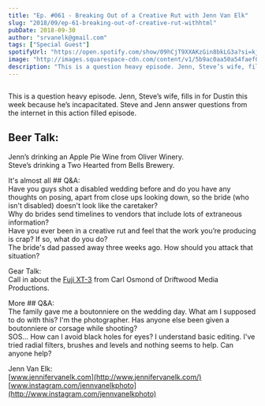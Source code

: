 ```yaml
---
title: "Ep. #061 - Breaking Out of a Creative Rut with Jenn Van Elk"
slug: "2018/09/ep-61-breaking-out-of-creative-rut-withhtml"
pubDate: 2018-09-30
author: "srvanelk@gmail.com"
tags: ["Special Guest"]
spotifyUrl: "https://open.spotify.com/show/09hCjT9XXAKzGin8bkLG3a?si=kjRZvQ1JTb6Ov3HVzSSlWA"
image: "http://images.squarespace-cdn.com/content/v1/5b9ac0aa50a54faef024c950/1547782377113-DQ31NKR2OSDHXPU8F4CH/image-asset.jpeg/img.jpg.com/widgets/media.html?src=https%3A%2F%2Fanchor.fm%2Fweddingphotohangover%2Fembed%2Fepisodes%2FEp--061---Breaking-Out-of-a-Creative-Rut-with-Jennifer-Van-Elk-of-Wedded-e290p7&amp;url=https%3A%2F%2Fanchor.fm%2Fweddingphotohangover%2Fepisodes%2FEp--061---Breaking-Out-of-a-Creative-Rut-with-Jennifer-Van-Elk-of-Wedded-e290p7&amp;image=https%3A%2F%2Fd3t3ozftmdmh3i.cloudfront.net%2Fproduction%2Fpodcast_uploaded_episode400%2F805714%2F805714-1537505208633-ce983fbee11af.jpg&amp;key=61d05c9d54e8455ea7a9677c366be814&amp;type=text%2Fhtml&amp;schema=anchor&amp;wmode=opaque"
description: "This is a question heavy episode. Jenn, Steve’s wife, fills in for Dustin this week because he’s incapacitated. Steve and Jenn answer questions from the internet in this action filled episode."
---
```


<figure>
  <img src="http://images.squarespace-cdn.com/content/v1/5b9ac0aa50a54faef024c950/1547782377113-DQ31NKR2OSDHXPU8F4CH/image-asset.jpeg/img.jpg.com/widgets/media.html?src=https%3A%2F%2Fanchor.fm%2Fweddingphotohangover%2Fembed%2Fepisodes%2FEp--061---Breaking-Out-of-a-Creative-Rut-with-Jennifer-Van-Elk-of-Wedded-e290p7&amp;url=https%3A%2F%2Fanchor.fm%2Fweddingphotohangover%2Fepisodes%2FEp--061---Breaking-Out-of-a-Creative-Rut-with-Jennifer-Van-Elk-of-Wedded-e290p7&amp;image=https%3A%2F%2Fd3t3ozftmdmh3i.cloudfront.net%2Fproduction%2Fpodcast_uploaded_episode400%2F805714%2F805714-1537505208633-ce983fbee11af.jpg&amp;key=61d05c9d54e8455ea7a9677c366be814&amp;type=text%2Fhtml&amp;schema=anchor&amp;wmode=opaque" alt="" />
</figure>

This is a question heavy episode. Jenn, Steve’s wife, fills in for Dustin this week because he’s incapacitated. Steve and Jenn answer questions from the internet in this action filled episode.

## Beer Talk:  
Jenn’s drinking an Apple Pie Wine from Oliver Winery.  
Steve’s drinking a Two Hearted from Bells Brewery.

It's almost all ## Q&A:  
Have you guys shot a disabled wedding before and do you have any thoughts on posing, apart from close ups looking down, so the bride (who isn't disabled) doesn't look like the caretaker?  
Why do brides send timelines to vendors that include lots of extraneous information?  
Have you ever been in a creative rut and feel that the work you’re producing is crap? If so, what do you do?  
The bride's dad passed away three weeks ago. How should you attack that situation?

Gear Talk:  
Call in about the [Fuji XT-3](https://www.amazon.com/gp/product/B07H3Y9CJY/ref=as_li_tl?ie=UTF8&camp=1789&creative=9325&creativeASIN=B07H3Y9CJY&linkCode=as2&tag=stevenvanelk-20&linkId=8ba8765ded51c18e0bf70648637e123f) from Carl Osmond of Driftwood Media Productions.

More ## Q&A:  
The family gave me a boutonniere on the wedding day. What am I supposed to do with this? I'm the photographer. Has anyone else been given a boutonniere or corsage while shooting?  
SOS... How can I avoid black holes for eyes? I understand basic editing. I've tried radial filters, brushes and levels and nothing seems to help. Can anyone help?

Jenn Van Elk:  
[www.jennifervanelk.com](http://www.jennifervanelk.com/)  
[www.instagram.com/jennvanelkphoto](http://www.instagram.com/jennvanelkphoto)
